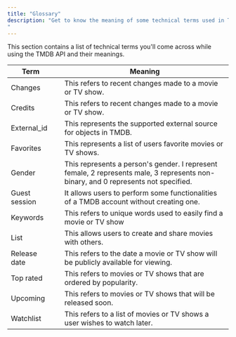 ```yaml
---
title: "Glossary"
description: "Get to know the meaning of some technical terms used in TMDB API
"
---
```


This section contains a list of technical terms you'll come across while using the TMDB API and their meanings.



| Term          |   | Meaning                                                                                                                            |
| ------------- | - | ---------------------------------------------------------------------------------------------------------------------------------- |
| Changes       |   | This refers to recent changes made to a movie or TV show.                                                                          |
| Credits       |   | This refers to recent changes made to a movie or TV show.                                                                          |
| External\_id  |   | This represents the supported external source for objects in TMDB.                                                                 |
| Favorites     |   | This represents a list of users favorite movies or TV shows.                                                                       |
| Gender        |   | This represents a person's gender. I represent female, 2 represents male, 3 represents non-binary, and 0 represents not specified. |
| Guest session |   | It allows users to perform some functionalities of a TMDB account without creating one.                                            |
| Keywords      |   | This refers to unique words used to easily find a movie or TV show                                                                 |
| List          |   | This allows users to create and share movies with others.                                                                          |
| Release date  |   | This refers to the date a movie or TV show will be publicly available for viewing.                                                 |
| Top rated     |   | This refers to movies or TV shows that are ordered by popularity.                                                                  |
| Upcoming      |   | This refers to movies or TV shows that will be released soon.                                                                      |
| Watchlist     |   | This refers to a list of movies or TV shows a user wishes to watch later.                                                          |